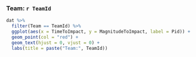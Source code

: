 ### Team: `r TeamId`


```r
dat %>% 
  filter(Team == TeamId) %>% 
  ggplot(aes(x = TimeToImpact, y = MagnitudeToImpact, label = Pid)) +
  geom_point(col = "red") +
  geom_text(hjust = 0, vjust = 0) +
  labs(title = paste("Team:", TeamId))


```